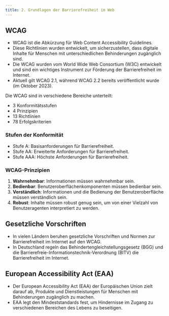 ```yaml
---
title: 2. Grundlagen der Barrierefreiheit im Web
---
```

## WCAG

- WCAG ist die Abkürzung für Web Content Accessibility Guidelines.
- Diese Richtlinien wurden entwickelt, um sicherzustellen, dass digitale Inhalte für Menschen mit unterschiedlichen Behinderungen zugänglich sind.
- Die WCAG wurden vom World Wide Web Consortium (W3C) entwickelt und sind ein wichtiges Instrument zur Förderung der Barrierefreiheit im Internet.
- Aktuell gilt WCAG 2.1, während WCAG 2.2 bereits veröffentlicht wurde (im Oktober 2023).

Die WCAG sind in verschiedene Bereiche unterteilt:
- 3 Konformitätsstufen
- 4 Prinzipien
- 13 Richtlinien
- 78 Erfolgskriterien

### Stufen der Konformität

- Stufe A: Basisanforderungen für Barrierefreiheit.
- Stufe AA: Erweiterte Anforderungen für Barrierefreiheit.
- Stufe AAA: Höchste Anforderungen für Barrierefreiheit.

### WCAG-Prinzipien

1. **Wahrnehmbar**: Informationen müssen wahrnehmbar sein.
2. **Bedienbar**: Benutzeroberflächenkomponenten müssen bedienbar sein.
3. **Verständlich**: Informationen und die Bedienung der Benutzeroberfläche müssen verständlich sein.
4. **Robust**: Inhalte müssen robust genug sein, um von einer Vielzahl von Benutzeragenten interpretiert zu werden.

## Gesetzliche Vorschriften

- In vielen Ländern beruhen gesetzliche Vorschriften und Normen zur Barrierefreiheit im Internet auf den WCAG.
- In Deutschland regeln das Behindertengleichstellungsgesetz (BGG) und die Barrierefreie-Informationstechnik-Verordnung (BITV) die Barrierefreiheit im Internet.

## European Accessibility Act (EAA)

- Der European Accessibility Act (EAA) der Europäischen Union zielt darauf ab, Produkte und Dienstleistungen für Menschen mit Behinderungen zugänglich zu machen.
- EAA legt den Mindeststandards fest, um Hindernisse im Zugang zu verschiedenen Bereichen des Lebens zu beseitigen.